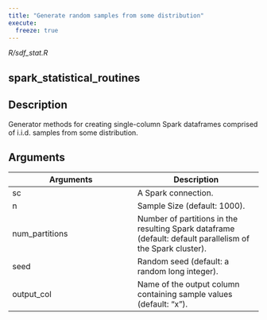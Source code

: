 ```yaml
---
title: "Generate random samples from some distribution"
execute:
  freeze: true
---
```


*R/sdf_stat.R*

## spark_statistical_routines

## Description
Generator methods for creating single-column Spark dataframes comprised of i.i.d. samples from some distribution. 



## Arguments
|Arguments|Description|
|---|---|
| sc | A Spark connection. |
| n | Sample Size (default: 1000). |
| num_partitions | Number of partitions in the resulting Spark dataframe (default: default parallelism of the Spark cluster). |
| seed | Random seed (default: a random long integer). |
| output_col | Name of the output column containing sample values (default: "x"). |







